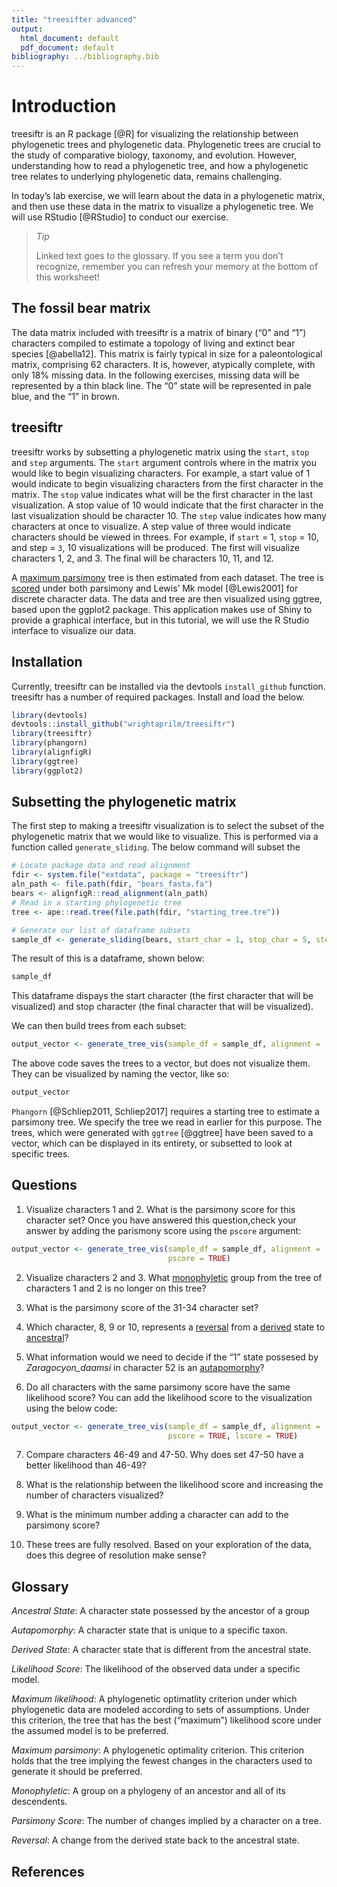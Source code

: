 ```yaml
---
title: "treesifter advanced"
output:
  html_document: default
  pdf_document: default
bibliography: ../bibliography.bib
---
```


# Introduction

treesiftr is an R package [@R] for visualizing the relationship between phylogenetic 
trees and phylogenetic data. Phylogenetic trees are crucial to the study of 
comparative biology, taxonomy, and evolution. However, understanding how to read 
a phylogenetic tree, and how a phylogenetic tree relates to underlying 
phylogenetic data, remains challenging.

In today's lab exercise, we will learn about the data in a phylogenetic matrix,
and then use these data in the matrix to visualize a phylogenetic tree. We will use 
RStudio [@RStudio] to conduct our exercise.

> *Tip*
>
> Linked text goes to the glossary. If you see a term you don't recognize, remember
> you can refresh your memory at the bottom of this worksheet!


## The fossil bear matrix

The data matrix included with treesiftr is a matrix of binary ("0" and "1") 
characters compiled to estimate a topology of living and extinct bear species [@abella12]. This matrix is fairly typical in size for a paleontological matrix, comprising 62 characters. It is, however, atypically complete, with only 18% 
missing data. In the following exercises, missing data will be represented by 
a thin black line. The "0" state will be represented in pale blue, and the "1" 
in brown.

## treesiftr

treesiftr works by subsetting a phylogenetic matrix using the `start`, `stop` 
and `step` arguments. The `start` argument controls where in the matrix you 
would like to begin visualizing characters. For example, a start value of 1 would indicate to begin visualizing characters from the first character in the matrix. 
The `stop` value indicates what will be the first character in the last 
visualization. A stop value of 10 would indicate that the first character in the 
last visualization should be character 10. The `step` value indicates how many characters at once to visualize. A step value of three would indicate characters 
should be viewed in threes. For example, if `start` = 1, `stop` = 10, and 
step = `3`, 10 visualizations will be produced. The first will visualize 
characters 1, 2, and 3. The final will be characters 10, 11, and 12. 

A [maximum parsimony](#glossary) tree is then estimated from each dataset. The 
tree is [scored](#glossary) under both parsimony and Lewis' Mk model [@Lewis2001] 
for discrete character data. The data and tree are then visualized using ggtree, based upon the ggplot2 package. This application makes use of Shiny to provide a graphical interface, but in this tutorial, we will use the R Studio interface to visualize our data.

## Installation

Currently, treesiftr can be installed via the devtools ```install_github```
function. treesiftr has a number of required packages. Install and load the below. 

```r
library(devtools)
devtools::install_github("wrightaprilm/treesiftr")
library(treesiftr)
library(phangorn)
library(alignfigR)
library(ggtree)
library(ggplot2)
```

## Subsetting the phylogenetic matrix

The first step to making a treesiftr visualization is to select the subset of 
the phylogenetic matrix that we would like to visualize. This is performed via a function called ```generate_sliding```. The below command will subset the  

```r
# Locate package data and read alignment 
fdir <- system.file("extdata", package = "treesiftr") 
aln_path <- file.path(fdir, "bears_fasta.fa")
bears <- alignfigR::read_alignment(aln_path)
# Read in a starting phylogenetic tree
tree <- ape::read.tree(file.path(fdir, "starting_tree.tre"))

# Generate our list of dataframe subsets
sample_df <- generate_sliding(bears, start_char = 1, stop_char = 5, steps = 1)
```

The result of this is a dataframe, shown below:

```r
sample_df
```
This dataframe dispays the start character (the first character that will be visualized) and stop character (the final character that will be visualized). 

We can then build trees from each subset:

```r
output_vector <- generate_tree_vis(sample_df = sample_df, alignment =                                                     aln_path, tree = tree, phy_mat = bears)
```

The above code saves the trees to a vector, but does not visualize them. They can
be visualized by naming the vector, like so:

```r
output_vector 
```

`Phangorn` [@Schliep2011, Schliep2017] requires a starting tree to estimate a parsimony tree. We specify the tree we read in earlier for this purpose. The trees, which were generated with `ggtree` [@ggtree] have been saved to a vector, which can be displayed in its entirety, or subsetted to look at specific trees.

## Questions

1. Visualize characters 1 and 2. What is the parsimony score for this character 
set? Once you have answered this question,check your answer by adding the 
parismony score using the `pscore` argument:

```r
output_vector <- generate_tree_vis(sample_df = sample_df, alignment =                                                     aln_path, tree = tree, phy_mat = bears,
                                   pscore = TRUE)
```

2. Visualize characters 2 and 3. What [monophyletic](#glossary) group from the tree of 
characters 1 and 2 is no longer on this tree? 

3. What is the parsimony score of the 31-34 character set? 
 
4. Which character, 8, 9 or 10, represents a [reversal](#glossary) from a [derived](#glossary) state to [ancestral](#glossary)?

5. What information would we need to decide if the "1" state possesed by _Zaragocyon_daamsi_ in character 52 is an [autapomorphy](#glossary)? 

6.  Do all characters with the same parsimony score have the same likelihood 
score? You can add the likelihood score to the visualization using the below 
code:

```r
output_vector <- generate_tree_vis(sample_df = sample_df, alignment =                                                     aln_path, tree = tree, phy_mat = bears, 
                                   pscore = TRUE, lscore = TRUE)
```

7. Compare characters 46-49 and 47-50. Why does set 47-50 have a better 
likelihood than 46-49? 

8. What is the relationship between the likelihood score and increasing the 
number of characters visualized? 

9. What is the minimum number adding a character can add to the parsimony score?

10. These trees are fully resolved. Based on your exploration of the data, does 
this degree of resolution make sense?

## Glossary

_Ancestral State_: A character state possessed by the ancestor of a group

_Autapomorphy_: A character state that is unique to a specific taxon.

_Derived State_: A character state that is different from the ancestral state.

_Likelihood Score_: The likelihood of the observed data under a specific 
model.

_Maximum likelihood_: A phylogenetic optimatlity criterion under which phylogenetic
data are modeled according to sets of assumptions. Under this criterion, the tree
that has the best ("maximum") likelihood score under the assumed model is to be preferred.

_Maximum parsimony_: A phylogenetic optimality criterion. This criterion holds 
that the tree implying the fewest changes in the characters used to generate it
should be preferred.

_Monophyletic_: A group on a phylogeny of an ancestor and all of its descendents.

_Parsimony Score_: The number of changes implied by a character on a tree.

_Reversal_: A change from the derived state back to the ancestral state.

## References

